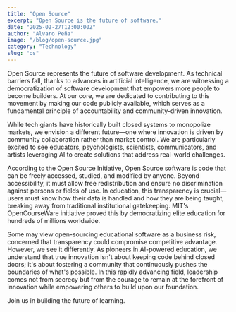 ```yaml
---
title: "Open Source"
excerpt: "Open Source is the future of software."
date: "2025-02-27T12:00:00Z"
author: "Alvaro Peña"
image: "/blog/open-source.jpg"
category: "Technology"
slug: "os"
---
```


Open Source represents the future of software development. As technical barriers fall, thanks to advances in artificial intelligence, we are witnessing a democratization of software development that empowers more people to become builders. At our core, we are dedicated to contributing to this movement by making our code publicly available, which serves as a fundamental principle of accountability and community-driven innovation.

While tech giants have historically built closed systems to monopolize markets, we envision a different future—one where innovation is driven by community collaboration rather than market control. We are particularly excited to see educators, psychologists, scientists, communicators, and artists leveraging AI to create solutions that address real-world challenges.

According to the Open Source Initiative, Open Source software is code that can be freely accessed, studied, and modified by anyone. Beyond accessibility, it must allow free redistribution and ensure no discrimination against persons or fields of use. In education, this transparency is crucial—users must know how their data is handled and how they are being taught, breaking away from traditional institutional gatekeeping. MIT's OpenCourseWare initiative proved this by democratizing elite education for hundreds of millions worldwide.

Some may view open-sourcing educational software as a business risk, concerned that transparency could compromise competitive advantage. However, we see it differently. As pioneers in AI-powered education, we understand that true innovation isn't about keeping code behind closed doors; it's about fostering a community that continuously pushes the boundaries of what's possible. In this rapidly advancing field, leadership comes not from secrecy but from the courage to remain at the forefront of innovation while empowering others to build upon our foundation.

Join us in building the future of learning.
